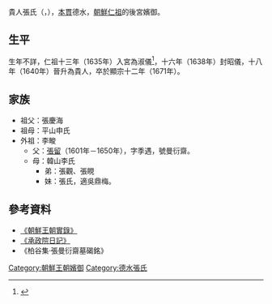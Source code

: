 貴人張氏（{{kor|k='''귀인 장씨'''}}，{{bd|？||1671年|}}），[[本貫|本貫]]德水，[[朝鮮仁祖|朝鮮仁祖]]的後宮嬪御。
==生平==
生年不詳，仁祖十三年（1635年）入宮為淑儀<ref>{{Cite web |url=http://sillok.history.go.kr/id/kpa_11308016_001 |title=仁祖實錄31卷，13年（1636）8月16日紀錄1 |access-date=2021-04-15 |archive-date=2021-04-17 |archive-url=https://web.archive.org/web/20210417051230/http://sillok.history.go.kr/id/kpa_11308016_001 |dead-url=no }}</ref>，十六年（1638年）封昭儀，十八年（1640年）晉升為貴人，卒於顯宗十二年（1671年）。

==家族==
*祖父：張慶海
*祖母：平山申氏
*外祖：李畯
**父：[[張留|張留]]（1601年－1650年），字季遇，號曼衍齋。
**母：韓山李氏
***弟：張觀、張睍
***妹：張氏，適吳鼎梅。
== 參考資料 ==
* [http://sillok.history.go.kr/main/main.jsp 《朝鮮王朝實錄》] {{Wayback|url=http://sillok.history.go.kr/main/main.jsp |date=20150905161523 }} 
* [http://sjw.history.go.kr/main/main.jsp 《承政院日記》] {{Wayback|url=http://sjw.history.go.kr/main/main.jsp |date=20140906210340 }}
*《柏谷集·張曼衍齋墓碣銘》

[[Category:朝鮮王朝嬪御|Category:朝鮮王朝嬪御]]
[[Category:德水張氏|Category:德水張氏]]